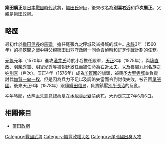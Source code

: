 {{japanese|japanese=簗田 広正|kana=やなだ ひろまさ|romaji=Yanada Hiromasa|舊寫=簗田 廣正}}
'''簗田廣正'''是[[日本戰國時代|日本戰國時代]]武將，[[織田氏|織田氏]]家臣，後來改名為'''別喜右近'''和'''戶次廣正'''。父親是[[簗田政綱|簗田政綱]]。

==略歷==
最初仕於[[織田信長|織田信長]]的[[馬廻|馬廻]]。擔任尾張九之坪城及沓掛城的城主。[[永祿|永祿]]3年（1560年）的[[桶狹間之戰|桶狹間之戰]]中與父親簗田出羽守政綱一同負責偵察和訂定作戰計劃的任務。

[[元龜|元龜]]元年（1570年）進攻[[淺井氏|淺井氏]]時於小谷擔任殿軍，[[天正_(日本)|天正]]3年（1575年），與[[塙直政|塙直政]]、[[羽柴秀吉|羽柴秀吉]]、[[明智光秀|明智光秀]]等被朝廷敘任而被任命為[[右近太夫|右近太夫]]，以及獲賜[[九州_(日本)|九州]]名族之姓[[別喜氏|別喜]]（戶次）。天正4年（1576年）成為[[加賀國|加賀國]]的旗頭，被賜予[[大聖寺城|大聖寺城]]並負責討伐[[加賀一向一揆|加賀一向一揆]]。但是因為兵力不足以及調略失當而令到討伐失敗，被召回[[尾張國|尾張國]]。後來天正6年（1578年）跟隨[[織田信忠|織田信忠]]，負責鎮壓[[別所長治|別所長治]]的反亂。

卒年時間，依照主流意見認為是在[[本能寺之變|本能寺之變]]前病死，大約是天正7年6月6日。

== 相關條目 ==
*[[簗田政綱|簗田政綱]]

[[Category:戰國武將|Category:戰國武將]]
[[Category:織豐政權大名|Category:織豐政權大名]]
[[Category:尾張國出身人物|Category:尾張國出身人物]]